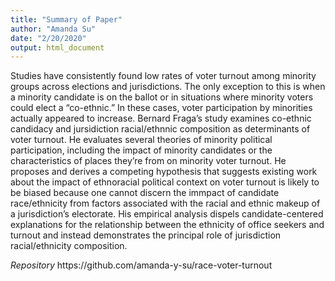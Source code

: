 ```yaml
---
title: "Summary of Paper"
author: "Amanda Su"
date: "2/20/2020"
output: html_document
---
```


Studies have consistently found low rates of voter turnout among minority groups across elections and jurisdictions. The only exception to this is when a minority candidate is on the ballot or in situations where minority voters could elect a "co-ethnic." In these cases, voter participation by minorities actually appeared to increase. Bernard Fraga's study examines co-ethnic candidacy and jursidiction racial/ethnnic composition as determinants of voter turnout. He evaluates several theories of minority political participation, including the impact of minority candidates or the characteristics of places they're from on minority voter turnout. He proposes and derives a competing hypothesis that suggests existing work about the impact of ethnoracial political context on voter turnout is likely to be biased because one cannot discern the immpact of candidate race/ethnicity from factors associated with the racial and ethnic makeup of a jurisdiction's electorate. His empirical analysis dispels candidate-centered explanations for the relationship between the ethnicity of office seekers and turnout and instead demonstrates the principal role of jurisdiction racial/ethnicity composition.

*Repository* https://github.com/amanda-y-su/race-voter-turnout